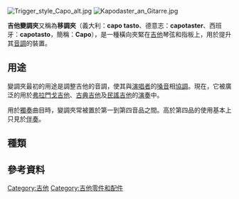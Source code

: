 {{Unreferenced|time=2021-04-07T02:31:38+00:00}}
[[File:Trigger_style_Capo_alt.jpg|thumb]]
[[Image:Kapodaster_an_Gitarre.jpg|thumb]]

'''吉他變調夾'''又稱為'''移調夾'''（義大利：'''capo tasto'''、德意志：'''capotaster'''、西班牙：'''capotasto'''，簡稱：'''Capo'''），是一種橫向夾緊在[[吉他|吉他]]琴弦和指板上，用於提升其[[音調|音調]]的裝置。

== 用途 ==
變調夾最初的用途是調整吉他的音調，使其與[[演唱者|演唱者]]的[[嗓音|嗓音]]相[[協調|協調]]。現在，它被廣泛的用於[[弗拉門戈吉他|弗拉門戈吉他]]、[[古典吉他|古典吉他]]及[[民謠吉他|民謠吉他]]的[[演奏|演奏]]中。

用於[[獨奏|獨奏]]曲目時，變調夾常被置於第一到第四音品之間。高於第四品的使用基本上只見於[[伴奏|伴奏]]。

== 種類 ==

== 參考資料 ==
{{Commons category|Capos}}
{{吉他}}
[[Category:吉他|Category:吉他]]
[[Category:吉他零件和配件|Category:吉他零件和配件]]
{{Musical-instruments-stub}}